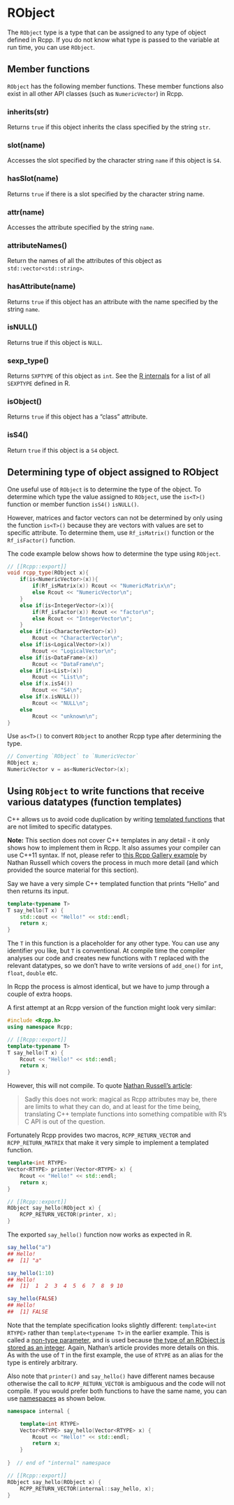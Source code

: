 # RObject

The `RObject` type is a type that can be assigned to any type of object defined in Rcpp. If you do not know what type is passed to the variable at run time, you can use `RObject`.

## Member functions

`RObject` has the following member functions. These member functions also exist in all other API classes (such as `NumericVector`) in Rcpp.

### inherits(str)

Returns `true` if this object inherits the class specified by the string `str`.


### slot(name)

Accesses the slot specified by the character string `name` if this object is `S4`.

### hasSlot(name)

Returns `true` if there is a slot specified by the character string name.

### attr(name)

Accesses the attribute specified by the string `name`.


### attributeNames()

Return the names of all the attributes of this object as `std::vector<std::string>`.

### hasAttribute(name)

Returns `true` if this object has an attribute with the name specified by the string `name`.

### isNULL()

Returns true if this object is `NULL`.

### sexp_type()

Returns `SXPTYPE` of this object as `int`. See the [R internals](https://cran.r-project.org/doc/manuals/r-release/R-ints.html#SEXPTYPEs) for a list of all `SEXPTYPE` defined in R.

### isObject()

Returns `true` if this object has a "class" attribute.


### isS4()

Return `true` if this object is a `S4` object.



## Determining type of object assigned to RObject

One useful use of `RObject` is to determine the type of the object. To determine which type the value assigned to `RObject`, use the `is<T>()` function or member function `isS4()` `isNULL()`.

However, matrices and factor vectors can not be determined by only using the function `is<T>()` because they are vectors with values are set to specific attribute. To determine them, use `Rf_isMatrix()` function or the `Rf_isFactor()` function.

The code example below shows how to determine the type using `RObject`.

```cpp
// [[Rcpp::export]]
void rcpp_type(RObject x){
    if(is<NumericVector>(x)){
        if(Rf_isMatrix(x)) Rcout << "NumericMatrix\n";
        else Rcout << "NumericVector\n";       
    }
    else if(is<IntegerVector>(x)){
        if(Rf_isFactor(x)) Rcout << "factor\n";
        else Rcout << "IntegerVector\n";
    }
    else if(is<CharacterVector>(x))
        Rcout << "CharacterVector\n";
    else if(is<LogicalVector>(x))
        Rcout << "LogicalVector\n";
    else if(is<DataFrame>(x))
        Rcout << "DataFrame\n";
    else if(is<List>(x))
        Rcout << "List\n";
    else if(x.isS4())
        Rcout << "S4\n";
    else if(x.isNULL())
        Rcout << "NULL\n";
    else
        Rcout << "unknown\n";
}
```

Use `as<T>()` to convert `RObject` to another Rcpp type after determining the type.


```cpp
// Converting `RObject` to `NumericVector`
RObject x;
NumericVector v = as<NumericVector>(x);
```

## Using `RObject` to write functions that receive various datatypes (function templates)

C++ allows us to avoid code duplication by writing [templated functions](https://www.programiz.com/cpp-programming/templates) that are not limited to specific datatypes. 

**Note:** This section does not cover C++ templates in any detail - it only shows how to implement them in Rcpp. It also assumes your compiler can use C++11 syntax. If not, please refer to [this Rcpp Gallery example](https://gallery.rcpp.org/articles/rcpp-return-macros/) by Nathan Russell which covers the process in much more detail (and which provided the source material for this section). 

Say we have a very simple C++ templated function that prints "Hello" and then returns its input.

```cpp
template<typename T>
T say_hello(T x) {
    std::cout << "Hello!" << std::endl;
    return x;
}
```

The `T` in this function is a placeholder for any other type. You can use any identifier you like, but `T` is conventional. At compile time the compiler analyses our code and creates new functions with `T` replaced with the relevant datatypes, so we don't have to write versions of `add_one()` for `int`, `float`, `double` etc.

In Rcpp the process is almost identical, but we have to jump through a couple of extra hoops.

A first attempt at an Rcpp version of the function might look very similar:

```cpp
#include <Rcpp.h>
using namespace Rcpp;

// [[Rcpp::export]]
template<typename T>
T say_hello(T x) {
    Rcout << "Hello!" << std::endl;
    return x;
}
```

However, this will not compile. To quote [Nathan Russell's article](https://gallery.rcpp.org/articles/rcpp-return-macros/):

> Sadly this does not work: magical as Rcpp attributes may be, there are limits to what they can do, and at least for the time being, translating C++ template functions into something compatible with R’s C API is out of the question.

Fortunately Rcpp provides two macros, `RCPP_RETURN_VECTOR` and `RCPP_RETURN_MATRIX` that make it very simple to implement a templated function.

```cpp
template<int RTYPE>
Vector<RTYPE> printer(Vector<RTYPE> x) {
    Rcout << "Hello!" << std::endl;
    return x;
}

// [[Rcpp::export]]
RObject say_hello(RObject x) {
    RCPP_RETURN_VECTOR(printer, x);
}
```

The exported `say_hello()` function now works as expected in R.

```R
say_hello("a")
## Hello!
##  [1] "a"

say_hello(1:10)
## Hello!
##  [1]  1  2  3  4  5  6  7  8  9 10

say_hello(FALSE)
## Hello!
##  [1] FALSE
```

Note that the template specification looks slightly different: `template<int RTYPE>` rather than `template<typename T>` in the earlier example. This is called a [non-type parameter](https://www.learncpp.com/cpp-tutorial/134-template-non-type-parameters/), and is used because [the type of an RObject is stored as an integer](https://cran.r-project.org/doc/manuals/r-release/R-ints.html#SEXPTYPEs). Again, Nathan's article provides more details on this. As with the use of `T` in the first example, the use of `RTYPE` as an alias for the type is entirely arbitrary.

Also note that `printer()` and `say_hello()` have different names because otherwise the call to `RCPP_RETURN_VECTOR` is ambiguous and the code will not compile. If you would prefer both functions to have the same name, you can use [namespaces](https://en.cppreference.com/w/cpp/language/namespace) as shown below.  

```cpp
namespace internal {

    template<int RTYPE>
    Vector<RTYPE> say_hello(Vector<RTYPE> x) {
        Rcout << "Hello!" << std::endl;
        return x;
    }
    
}  // end of "internal" namespace

// [[Rcpp::export]]
RObject say_hello(RObject x) {
    RCPP_RETURN_VECTOR(internal::say_hello, x);
}
```
